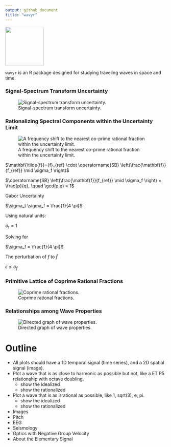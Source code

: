 ```yaml
---
output: github_document
title: "wavyr"
---
```


![](man/figures/wavyr_logo.png){ width=120px align=right }

`wavyr` is an R package designed for studying traveling waves in space and time.

### Signal-Spectrum Transform Uncertainty

![Signal-spectrum transform uncertainty.](man/figures/signals_spectra_schematic.png)

### Rationalizing Spectral Components within the Uncertainty Limit

![A frequency shift to the nearest co-prime rational fraction within the uncertainty limit.](man/figures/rationalize_within_uncertainty.png)

$\mathbf{\tilde{f}}={f}_{ref} \cdot \operatorname{SB} \left(\frac{\mathbf{f}}{f_{ref}} \mid \sigma_f \right)$

$\operatorname{SB} \left(\frac{\mathbf{f}}{f_{ref}} \mid \sigma_f \right) = \frac{p}{q}, \quad \gcd(p,q) = 1$

Gabor Uncertainty

$\sigma_t \sigma_f = \frac{1}{4 \pi}$

Using natural units:

$\sigma_t = 1$

Solving for 

$\sigma_f = \frac{1}{4 \pi}$

The perturbation of $f$ to $\tilde{f}$

$\epsilon \leq \sigma_f$

### Primitive Lattice of Coprime Rational Fractions

![Coprime rational fractions.](man/figures/numbers.png)

### Relationships among Wave Properties

![Directed graph of wave properties.](man/figures/wave_properties_directed_graph.png)

# Outline

* All plots should have a 1D temporal signal (time series), and a 2D spatial signal (image).
* Plot a wave that is as close to harmonic as possible but not, like a ET P5 relationship with octave doubling.
  * show the idealized
  * show the rationalized
* Plot a wave that is as irrational as possible, like 1, sqrt(3), e, pi.
  * show the idealized
  * show the rationalized
* Images
* Pitch
* EEG
* Seismology
* Optics with Negative Group Velocity
* About the Elementary Signal
